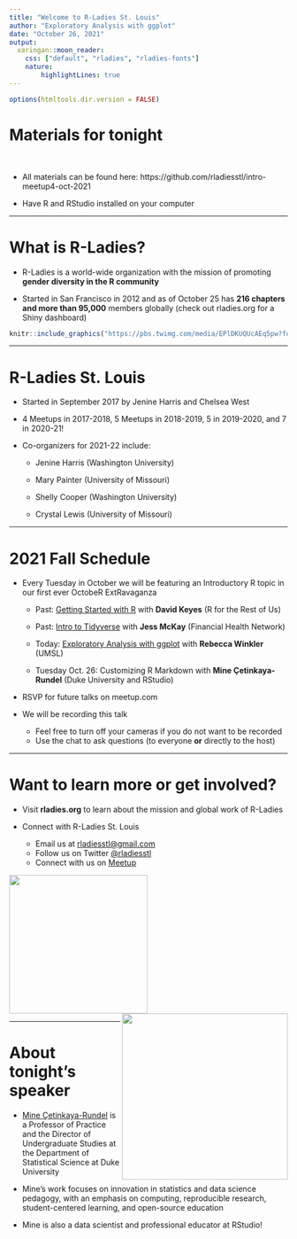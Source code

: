 ```yaml
---
title: "Welcome to R-Ladies St. Louis"
author: "Exploratory Analysis with ggplot"
date: "October 26, 2021"
output:
  xaringan::moon_reader:
    css: ["default", "rladies", "rladies-fonts"]
    nature: 
        highlightLines: true
---
```


```r
options(htmltools.dir.version = FALSE)
```

# Materials for tonight 

<br>

- All materials can be found here: https://github.com/rladiesstl/intro-meetup4-oct-2021

- Have R and RStudio installed on your computer

---

# What is R-Ladies?

- R-Ladies is a world-wide organization with the mission of promoting **gender diversity in the R community**  

- Started in San Francisco in 2012 and as of October 25 has **216 chapters and more than 95,000** members globally (check out rladies.org for a Shiny dashboard)

```r
knitr::include_graphics("https://pbs.twimg.com/media/EPlDKUQUcAEq5pw?format=jpg&name=small")

```

---

# R-Ladies St. Louis 

* Started in September 2017 by Jenine Harris and Chelsea West 

* 4 Meetups in 2017-2018, 5 Meetups in 2018-2019, 5 in 2019-2020, and 7 in 2020-21!

* Co-organizers for 2021-22 include:

  - Jenine Harris (Washington University)  
    
  - Mary Painter (University of Missouri)  
    
  - Shelly Cooper (Washington University)  
    
  - Crystal Lewis (University of Missouri)
  
---
  
# 2021 Fall Schedule

* Every Tuesday in October we will be featuring an Introductory R topic in our first ever OctobeR ExtRavaganza

  - Past: [Getting Started with R](https://www.youtube.com/watch?v=tbeLU71ZKkU) with **David Keyes** (R for the Rest of Us)
  
  - Past: [Intro to Tidyverse](https://www.youtube.com/watch?v=p6IHJ-7fqpo) with **Jess McKay** (Financial Health Network)
  
  - Today: [Exploratory Analysis with ggplot](https://www.youtube.com/watch?v=eTF-L2_pVrg) with **Rebecca Winkler** (UMSL)
  
  - Tuesday Oct. 26: Customizing R Markdown with **Mine Çetinkaya-Rundel** (Duke University and RStudio)
    
* RSVP for future talks on meetup.com

* We will be recording this talk
  
    - Feel free to turn off your cameras if you do not want to be recorded
    - Use the chat to ask questions (to everyone **or** directly to the host)

---

# Want to learn more or get involved?

- Visit **rladies.org** to learn about the mission and global work of R-Ladies 

- Connect with R-Ladies St. Louis 
    + Email us at <a href = "mailto:rladiesstl@gmail.com">rladiesstl@gmail.com</a> 
    + Follow us on Twitter <a href="https://twitter.com/RLadiesSTL">@rladiesstl</a>
    + Connect with us on <a href="https://www.meetup.com/R-Ladies-St-Louis/">Meetup</a>
    
<img src = "https://github.com/rladies/starter-kit/blob/master/logo/R-LadiesGlobal_RBG_online_LogoOnly.png?raw=true" width = 250/><img src = "https://media.giphy.com/media/3o7abBphHJngINCHio/giphy.gif" width = "300" align = "right"/>

---

# About tonight's speaker

- [Mine Çetinkaya-Rundel](https://mine-cr.com) is a Professor of Practice and the Director of Undergraduate Studies at the Department of Statistical Science at Duke University

- Mine's work focuses on innovation in statistics and data science pedagogy, with an emphasis on computing, reproducible research, student-centered learning, and open-source education

- Mine is also a data scientist and professional educator at RStudio!


